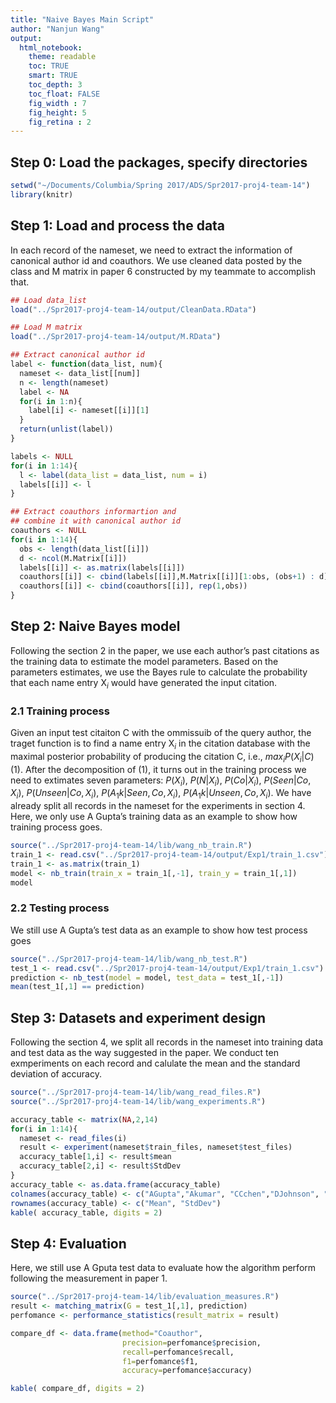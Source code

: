 ```yaml
---
title: "Naive Bayes Main Script"
author: "Nanjun Wang"
output:
  html_notebook:
    theme: readable
    toc: TRUE
    smart: TRUE
    toc_depth: 3
    toc_float: FALSE
    fig_width : 7
    fig_height: 5
    fig_retina : 2
---
```


## Step 0: Load the packages, specify directories
```r
setwd("~/Documents/Columbia/Spring 2017/ADS/Spr2017-proj4-team-14")
library(knitr)
```

## Step 1: Load and process the data
In each record of the nameset, we need to extract the information of canonical author id and coauthors. We use cleaned data posted by the class and M matrix in paper 6 constructed by my teammate to accomplish that. 
```r
## Load data_list
load("../Spr2017-proj4-team-14/output/CleanData.RData")

## Load M matrix
load("../Spr2017-proj4-team-14/output/M.RData")

## Extract canonical author id
label <- function(data_list, num){
  nameset <- data_list[[num]]
  n <- length(nameset)
  label <- NA
  for(i in 1:n){
    label[i] <- nameset[[i]][1]
  }
  return(unlist(label))
}

labels <- NULL
for(i in 1:14){
  l <- label(data_list = data_list, num = i)
  labels[[i]] <- l
}

## Extract coauthors informartion and
## combine it with canonical author id
coauthors <- NULL
for(i in 1:14){
  obs <- length(data_list[[i]])
  d <- ncol(M.Matrix[[i]])
  labels[[i]] <- as.matrix(labels[[i]])
  coauthors[[i]] <- cbind(labels[[i]],M.Matrix[[i]][1:obs, (obs+1) : d])
  coauthors[[i]] <- cbind(coauthors[[i]], rep(1,obs))
}
```

## Step 2: Naive Bayes model
Following the section 2 in the paper, we use each author's past citations as the training data to estimate the model parameters. Based on the parameters estimates, we use the Bayes rule to calculate the probability that each name entry X$_i$ would have generated the input citation.

### 2.1 Training process
Given an input test citaiton C with the ommissuib of the query author, the traget function is to find a name entry X$_i$ in the citation database with the maximal posterior probability of producing the citation C, i.e., $max_iP(X_i|C) (1)$. After the decomposition of (1), it turns out in the training process we need to extimates seven parameters: $P(X_i)$, $P(N|X_i)$, $P(Co|X_i)$, $P(Seen|Co,X_i)$, $P(Unseen|Co,X_i)$, $P(A_1k|Seen, Co, X_i)$, $P(A_1k|Unseen, Co, X_i)$.
We have already split all records in the nameset for the experiments in section 4. Here, we only use A Gupta's training data as an example to show how training process goes.
```r
source("../Spr2017-proj4-team-14/lib/wang_nb_train.R")
train_1 <- read.csv("../Spr2017-proj4-team-14/output/Exp1/train_1.csv")
train_1 <- as.matrix(train_1)
model <- nb_train(train_x = train_1[,-1], train_y = train_1[,1])
model
```

### 2.2 Testing process
We still use A Gupta's test data as an example to show how test process goes
```r
source("../Spr2017-proj4-team-14/lib/wang_nb_test.R")
test_1 <- read.csv("../Spr2017-proj4-team-14/output/Exp1/train_1.csv")
prediction <- nb_test(model = model, test_data = test_1[,-1])
mean(test_1[,1] == prediction)
```

## Step 3: Datasets and experiment design
Following the section 4, we split all records in the nameset into training data and test data as the way suggested in the paper. We conduct ten exmperiments on each record and calulate the mean and the standard deviation of accuracy.
```r
source("../Spr2017-proj4-team-14/lib/wang_read_files.R")
source("../Spr2017-proj4-team-14/lib/wang_experiments.R")

accuracy_table <- matrix(NA,2,14)
for(i in 1:14){
  nameset <- read_files(i)
  result <- experiment(nameset$train_files, nameset$test_files)
  accuracy_table[1,i] <- result$mean
  accuracy_table[2,i] <- result$StdDev
}
accuracy_table <- as.data.frame(accuracy_table)
colnames(accuracy_table) <- c("AGupta","Akumar", "CCchen","DJohnson", "JLee","JMartin","JRobinson","JSmith","KTanaka","MBrown","MJones","MMiller","SLee","Ychen")
rownames(accuracy_table) <- c("Mean", "StdDev")
kable( accuracy_table, digits = 2)

```

## Step 4: Evaluation 
Here, we still use A Gputa test data to evaluate how the algorithm perform following the measurement in paper 1.
```r
source("../Spr2017-proj4-team-14/lib/evaluation_measures.R")
result <- matching_matrix(G = test_1[,1], prediction)
perfomance <- performance_statistics(result_matrix = result)

compare_df <- data.frame(method="Coauthor",
                         precision=perfomance$precision,
                         recall=perfomance$recall,
                         f1=perfomance$f1,
                         accuracy=perfomance$accuracy)

kable( compare_df, digits = 2)
```